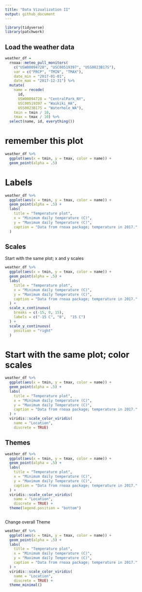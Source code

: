 ```yaml
---
title: "Data Vizualization II"
output: github_document
---
```


```r
library(tidyverse)
library(patchwork)
```


## Load the weather data

```r
weather_df = 
  rnoaa::meteo_pull_monitors(
    c("USW00094728", "USC00519397", "USS0023B17S"),
    var = c("PRCP", "TMIN", "TMAX"), 
    date_min = "2017-01-01",
    date_max = "2017-12-31") %>%
  mutate(
    name = recode(
      id, 
      USW00094728 = "CentralPark_NY", 
      USC00519397 = "Waikiki_HA",
      USS0023B17S = "Waterhole_WA"),
    tmin = tmin / 10,
    tmax = tmax / 10) %>%
  select(name, id, everything())
```

# remember this plot

```r
weather_df %>% 
  ggplot(aes(x = tmin, y = tmax, color = name)) +
  geom_point(alpha = .5)
```

# Labels
```r
weather_df %>% 
  ggplot(aes(x = tmin, y = tmax, color = name)) +
  geom_point(alpha = .5) +
  labs(
    title = "Temperature plot",
    x = "Minimum daily temperature (C)",
    y = "Maximum daily Temperature (C)",
    caption = "Data from rnoaa package; temperature in 2017."
  )
```


## Scales

Start with the same plot; x and y scales


```r
weather_df %>% 
  ggplot(aes(x = tmin, y = tmax, color = name)) +
  geom_point(alpha = .5) +
  labs(
    title = "Temperature plot",
    x = "Minimum daily temperature (C)",
    y = "Maximum daily Temperature (C)",
    caption = "Data from rnoaa package; temperature in 2017."
  ) +
  scale_x_continuous(
    breaks = c(-15, 0, 15),
    labels = c("-15 C", "0",  "15 C")
  ) +
  scale_y_continuous(
    position = "right"
  )
```

# Start with the same plot; color scales


```r
weather_df %>% 
  ggplot(aes(x = tmin, y = tmax, color = name)) +
  geom_point(alpha = .5) +
  labs(
    title = "Temperature plot",
    x = "Minimum daily temperature (C)",
    y = "Maximum daily Temperature (C)",
    caption = "Data from rnoaa package; temperature in 2017."
  ) +
  viridis::scale_color_viridis(
    name = "Location",
    discrete = TRUE)
```


## Themes



```r
weather_df %>% 
  ggplot(aes(x = tmin, y = tmax, color = name)) +
  geom_point(alpha = .5) +
  labs(
    title = "Temperature plot",
    x = "Minimum daily temperature (C)",
    y = "Maximum daily Temperature (C)",
    caption = "Data from rnoaa package; temperature in 2017."
  ) +
  viridis::scale_color_viridis(
    name = "Location",
    discrete = TRUE) +
  theme(legend.position = "bottom")
  
```

Change overall Theme


```r
weather_df %>% 
  ggplot(aes(x = tmin, y = tmax, color = name)) +
  geom_point(alpha = .5) +
  labs(
    title = "Temperature plot",
    x = "Minimum daily temperature (C)",
    y = "Maximum daily Temperature (C)",
    caption = "Data from rnoaa package; temperature in 2017."
  ) +
  viridis::scale_color_viridis(
    name = "Location",
    discrete = TRUE) +
  theme_minimal()
  
```









